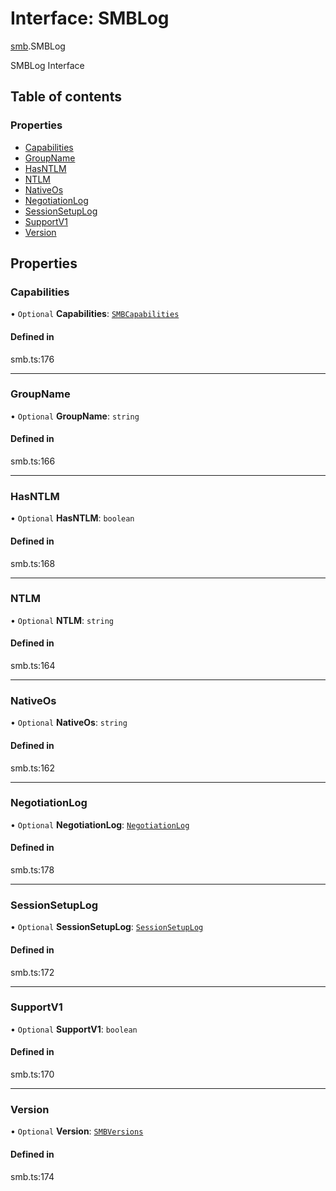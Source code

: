# Interface: SMBLog

[smb](/templates/protocols/javascript/modules/smb).SMBLog

SMBLog Interface

## Table of contents

### Properties

- [Capabilities](/templates/protocols/javascript/modules/smb.SMBLog#capabilities)
- [GroupName](/templates/protocols/javascript/modules/smb.SMBLog#groupname)
- [HasNTLM](/templates/protocols/javascript/modules/smb.SMBLog#hasntlm)
- [NTLM](/templates/protocols/javascript/modules/smb.SMBLog#ntlm)
- [NativeOs](/templates/protocols/javascript/modules/smb.SMBLog#nativeos)
- [NegotiationLog](/templates/protocols/javascript/modules/smb.SMBLog#negotiationlog)
- [SessionSetupLog](/templates/protocols/javascript/modules/smb.SMBLog#sessionsetuplog)
- [SupportV1](/templates/protocols/javascript/modules/smb.SMBLog#supportv1)
- [Version](/templates/protocols/javascript/modules/smb.SMBLog#version)

## Properties

### Capabilities

• `Optional` **Capabilities**: [`SMBCapabilities`](/templates/protocols/javascript/modules/smb.SMBCapabilities)

#### Defined in

smb.ts:176

___

### GroupName

• `Optional` **GroupName**: `string`

#### Defined in

smb.ts:166

___

### HasNTLM

• `Optional` **HasNTLM**: `boolean`

#### Defined in

smb.ts:168

___

### NTLM

• `Optional` **NTLM**: `string`

#### Defined in

smb.ts:164

___

### NativeOs

• `Optional` **NativeOs**: `string`

#### Defined in

smb.ts:162

___

### NegotiationLog

• `Optional` **NegotiationLog**: [`NegotiationLog`](/templates/protocols/javascript/modules/smb.NegotiationLog)

#### Defined in

smb.ts:178

___

### SessionSetupLog

• `Optional` **SessionSetupLog**: [`SessionSetupLog`](/templates/protocols/javascript/modules/smb.SessionSetupLog)

#### Defined in

smb.ts:172

___

### SupportV1

• `Optional` **SupportV1**: `boolean`

#### Defined in

smb.ts:170

___

### Version

• `Optional` **Version**: [`SMBVersions`](/templates/protocols/javascript/modules/smb.SMBVersions)

#### Defined in

smb.ts:174
